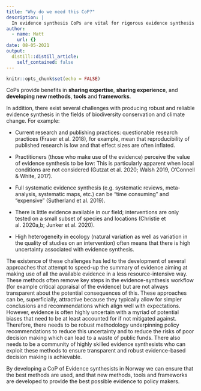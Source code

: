 ```yaml
---
title: "Why do we need this CoP?"
description: |
  In evidence synthesis CoPs are vital for rigorous evidence synthesis 
author:
  - name: Matt
    url: {}
date: 08-05-2021
output:
  distill::distill_article:
    self_contained: false
---
```



```r
knitr::opts_chunk$set(echo = FALSE)
```


CoPs provide benefits in **sharing expertise**, **sharing experience**, and **developing new methods**, **tools** and **frameworks**. 


In addition, there exist several challenges with producing robust and reliable evidence synthesis in the fields of biodiversity conservation and climate change. For example:

*	Current research and publishing practices: questionable research practices (Fraser et al. 2018), for example, mean that reproducibility of published research is low and that effect sizes are often inflated. 

*	Practitioners (those who make use of the evidence) perceive the value of evidence synthesis to be low:  This is particularly apparent when local conditions are not considered (Gutzat et al. 2020; Walsh 2019, O'Connell & White, 2017). 

*	Full systematic evidence synthesis (e.g. systematic reviews, meta-analysis, systematic maps, etc.) can be “time consuming” and “expensive” (Sutherland et al. 2019). 

*	There is little evidence available in our field; interventions are only tested on a small subset of species and locations (Christie et al. 2020a,b; Junker et al. 2020). 

*	High heterogeneity in ecology (natural variation as well as variation in the quality of studies on an intervention) often means that there is high uncertainty associated with evidence synthesis. 

The existence of these challenges has led to the development of several approaches that attempt to speed-up the summary of evidence aiming at making use of all the available evidence in a less resource-intensive way. These methods often remove key steps in the evidence-synthesis workflow (for example critical appraisal of the evidence) but are not always transparent about the potential consequences of this. 
These approaches can be, superficially, attractive because they typically allow for simpler conclusions and recommendations which align well with expectations. However, evidence is often highly uncertain with a myriad of potential biases that need to be at least accounted for if not mitigated against. Therefore, there needs to be robust methodology underpinning policy recommendations to reduce this uncertainty and to reduce the risks of poor decision making which can lead to a waste of public funds. There also needs to be a community of highly skilled evidence synthesists who can exploit these methods to ensure transparent and robust evidence-based decision making is achievable. 

By developing a CoP of Evidence synthesists in Norway we can ensure that the best methods are used, and that new methods, tools and frameworks are developed to provide the best possible evidence to policy makers.   
